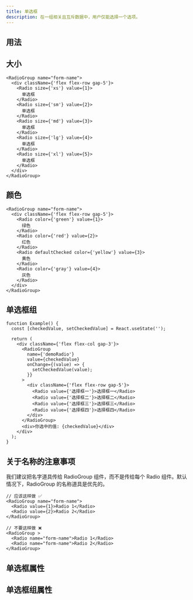 ```yaml
---
title: 单选框
description: 在一组相关且互斥数据中，用户仅能选择一个选项。
---
```


## 用法

<Showcase componentName="Radio" />

## 大小

```tsx preview editable
<RadioGroup name="form-name">
  <div className={'flex flex-row gap-5'}>
    <Radio size={'xs'} value={1}>
      单选框
    </Radio>
    <Radio size={'sm'} value={2}>
      单选框
    </Radio>
    <Radio size={'md'} value={3}>
      单选框
    </Radio>
    <Radio size={'lg'} value={4}>
      单选框
    </Radio>
    <Radio size={'xl'} value={5}>
      单选框
    </Radio>
  </div>
</RadioGroup>
```

## 颜色

```tsx preview editable
<RadioGroup name="form-name">
  <div className={'flex flex-row gap-5'}>
    <Radio color={'green'} value={1}>
      绿色
    </Radio>
    <Radio color={'red'} value={2}>
      红色
    </Radio>
    <Radio defaultChecked color={'yellow'} value={3}>
      黄色
    </Radio>
    <Radio color={'gray'} value={4}>
      灰色
    </Radio>
  </div>
</RadioGroup>
```

## 单选框组

```tsx preview editable
function Example() {
  const [checkedValue, setCheckedValue] = React.useState('');

  return (
    <div className={'flex flex-col gap-3'}>
      <RadioGroup
        name={'demoRadio'}
        value={checkedValue}
        onChange={(value) => {
          setCheckedValue(value);
        }}
      >
        <div className={'flex flex-row gap-5'}>
          <Radio value={'选择框一'}>选择框一</Radio>
          <Radio value={'选择框二'}>选择框二</Radio>
          <Radio value={'选择框三'}>选择框三</Radio>
          <Radio value={'选择框四'}>选择框四</Radio>
        </div>
      </RadioGroup>
      <div>你选中的值: {checkedValue}</div>
    </div>
  );
}
```

## 关于名称的注意事项

我们建议把名字道具传给 RadioGroup 组件，而不是传给每个 Radio 组件。默认情况下，RadioGroup 的名称道具是优先的。

```tsx
// 应该这样做 ✅
<RadioGroup name="form-name">
  <Radio value={1}>Radio 1</Radio>
  <Radio value={2}>Radio 2</Radio>
</RadioGroup>

// 不要这样做 ❌
<RadioGroup >
  <Radio name="form-name">Radio 1</Radio>
  <Radio name="form-name">Radio 2</Radio>
</RadioGroup>
```

## 单选框属性

<PropsTable componentName="Radio" />

## 单选框组属性

<PropsTable componentName="RadioGroup" />
